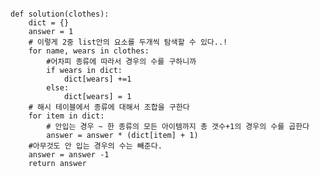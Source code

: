 ```

def solution(clothes):
    dict = {}
    answer = 1
    # 이렇게 2중 list안의 요소를 두개씩 탐색할 수 있다..! 
    for name, wears in clothes:
        #어차피 종류에 따라서 경우의 수를 구하니까
        if wears in dict:
            dict[wears] +=1
        else:
            dict[wears] = 1
    # 해시 테이블에서 종류에 대해서 조합을 구한다
    for item in dict:
        # 안입는 경우 ~ 한 종류의 모든 아이템까지 총 갯수+1의 경우의 수를 곱한다
        answer = answer * (dict[item] + 1)
    #아무것도 안 입는 경우의 수는 빼준다.     
    answer = answer -1 
    return answer

```
